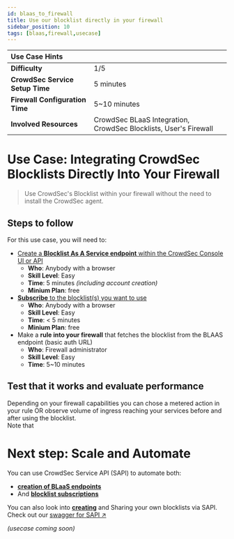 ```yaml
---
id: blaas_to_firewall
title: Use our blocklist directly in your firewall
sidebar_position: 10
tags: [blaas,firewall,usecase]
---
```


| Use Case Hints                  |              |
| :------------------------------ | :----------- |
| **Difficulty**                  | 1/5          |   
| **CrowdSec Service Setup Time** | 5 minutes    |   
| **Firewall Configuration Time** | 5~10 minutes |   
| **Involved Resources**          | CrowdSec BLaaS Integration, CrowdSec Blocklists, User's Firewall |   

# Use Case: Integrating CrowdSec Blocklists Directly Into Your Firewall

> Use CrowdSec's Blocklist within your firewall without the need to install the CrowdSec agent.

## **Steps to follow**
For this use case, you will need to:
- [Create a **Blocklist As A Service endpoint** within the CrowdSec Console UI or API](/u/blocklists/blaas_integrations/intro)
   - **Who**: Anybody with a browser
   - **Skill Level**: Easy
   - **Time**: 5 minutes *(including account creation)*
   - **Minium Plan**: free
- [**Subscribe** to the blocklist(s) you want to use](u/console/blocklists/subscription)
   - **Who**: Anybody with a browser
   - **Skill Level**: Easy
   - **Time**: < 5 minutes
   - **Minium Plan**: free
- Make a **rule into your firewall** that fetches the blocklist from the BLAAS endpoint (basic auth URL)
   - **Who**: Firewall administrator
   - **Skill Level**: Easy
   - **Time**: 5~10 minutes

## Test that it works and evaluate performance
Depending on your firewall capabilities you can chose a metered action in your rule OR observe volume of ingress reaching your services before and after using the blocklist.   
Note that


# Next step: Scale and Automate
You can use CrowdSec Service API (SAPI) to automate both:
- [**creation of BLaaS endpoints**](/u/service_api/quickstart/integrations#creating-integration) 
- And [**blocklist subscriptions**](/u/service_api/quickstart/blocklists#subscribe-to-a-blocklist)

You can also look into [**creating**](/u/service_api/quickstart/blocklists#create-a-blocklist) and Sharing your own blocklists via SAPI.   
Check out our [swagger for SAPI ↗️](https://admin.api.crowdsec.net/v1/docs#/)

*(usecase coming soon)*